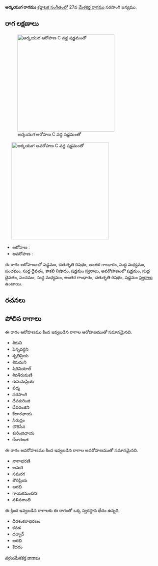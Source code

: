 {{Infobox ragam
	| name          	= అర్కయుగ
	| synonym	    	= 
	| mela          	= 
	| chakra        	= 
	| janaka        	= 
	| type          	= సంపూర్ణ-షడవ
	| arohanam      	= {{svaraC|S|R2|G3|M1|P|D1|N3|S'}} 
	| avarohanam    	= {{svaraC|S'|D1|P|M1|G3|R2|S}}
	| jeeva         	=
	| chhaya        	=
	| nyasa         	=
	| vishesha      	= 
	| equivalent  		= 
}}
{{కర్ణాటక సంగీత రాగాలు}}
'''అర్కయుగ రాగము''' [[కర్ణాటక సంగీతం]]లో 27వ [[మేళకర్త రాగము]] సరసాంగి జన్యము. 


==రాగ లక్షణాలు==
[[Image:arkayuga_ar_kb2wiki.png|thumb|right|316px|''అర్కయుగ'' ఆరోహణ C వద్ద షడ్జమంతో]]
	[[Image:arkayuga_av_kb2wiki.png|thumb|right|316px|''అర్కయుగ'' అవరోహణ C వద్ద షడ్జమంతో]]

* ఆరోహణ : {{svaraC|S|R2|G3|M1|P|D1|N3|S'}} 
* అవరోహణ : {{svaraC|S'|D1|P|M1|G3|R2|S}}

ఈ రాగం ఆరోహణంలో షడ్జమం, చతుశృతి రిషభం, అంతర గాంధారం, సుద్ద మధ్యమం, పంచమం, సుద్ద దైవతం, కాకలి  నిషాదం, షడ్జమం [[స్వరాలు]], అవరోహణంలో షడ్జమం, సుద్ద దైవతం, పంచమం, సుద్ద మధ్యమం, అంతర గాంధారం, చతుశృతి రిషభం, షడ్జమం [[స్వరాలు]] ఉంటాయి.

==రచనలు==



==పోలిన రాగాలు==
ఈ రాగం ఆరోహణము కింద ఇవ్వబడిన రాగాల ఆరోహణముతో సమానమైనది.
* శిరుని
* పెన్నవర్ధిని
* శృతిప్రియ
* శిరుమని
* షిరివియాల్
* శివశీరుమణి
* కుసుమప్రియ
* పద్మ
* సరసాంగి
* దేవకురింజి
* దేవరంజిని
* కేదారఛాయ
* సిరుద్రం
* చౌరిసేన
*  కురింజిఛాయ
* కేదారణత

ఈ రాగం అవరోహణము కింద ఇవ్వబడిన రాగాల అవరోహణముతో సమానమైనది.
* నాగాభరణి
* అమరి
* సమరగ
* శౌరిప్రియ
* ఆరభి
* గాయకమందిని
*  నళినశాంతి

ఈ క్రింద ఇవ్వబడిన రాగాలకు ఈ రాగంతో ఒక్క స్వరస్థాన భేదం ఉన్నది.
* ధీరశంకరాభరణం
* కనడ
* దర్బార్
* ఆరభి
* కేదరం



[[వర్గం:మేళకర్త రాగాలు]]